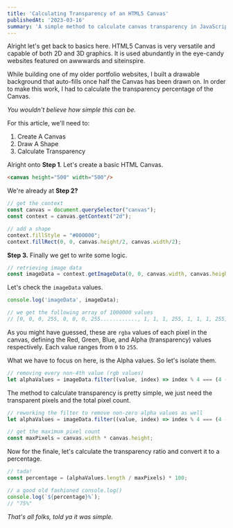 ```yaml
---
title: 'Calculating Transparency of an HTML5 Canvas'
publishedAt: '2023-03-16'
summary: 'A simple method to calculate canvas transparency in JavaScript'
---
```


Alright let's get back to basics here. HTML5 Canvas is very versatile and capable of both 2D and 3D graphics. It is used abundantly in the eye-candy websites featured on <Link href="https://www.awwwards.com/">awwwards</Link> and <Link href="https://www.siteinspire.com/">siteinspire</Link>.

While building one of my older <Link href="https://portfolio-v4-abjt14.vercel.app/">portfolio websites</Link>, I built a drawable background that auto-fills once half the Canvas has been drawn on. In order to make this work, I had to calculate the transparency percentage of the Canvas.

_You wouldn't believe how simple this can be._

For this article, we'll need to:

1. Create A Canvas
2. Draw A Shape
3. Calculate Transparency

Alright onto **Step 1**. Let's create a basic HTML Canvas.

```html title="html"
<canvas height="500" width="500"/>
```

We're already at **Step 2?**

```javascript title="js"
// get the context
const canvas = document.querySelector("canvas");
const context = canvas.getContext("2d");

// add a shape
context.fillStyle = "#000000";
context.fillRect(0, 0, canvas.height/2, canvas.width/2);
```


**Step 3.** Finally we get to write some logic.

```javascript title="js"
// retrieving image data
const imageData = context.getImageData(0, 0, canvas.width, canvas.height).data;
```
Let's check the `imageData` values.
```javascript title="js"
console.log('imageData', imageData);

// we get the following array of 1000000 values
// [0, 0, 0, 255, 0, 0, 0, 255............, 1, 1, 1, 255, 1, 1, 1, 255]
```
As you might have guessed, these are `rgba` values of each pixel in the canvas, defining the Red, Green, Blue, and Alpha (transparency) values respectively. Each value ranges from `0` to `255`.

What we have to focus on here, is the Alpha values. So let's isolate them.
```javascript title="js"
// removing every non-4th value (rgb values)
let alphaValues = imageData.filter((value, index) => index % 4 === (4 - 1));
```

The method to calculate transparency is pretty simple, we just need the transparent pixels and the total pixel count.
```javascript title="js"
// reworking the filter to remove non-zero alpha values as well
let alphaValues = imageData.filter((value, index) => index % 4 === (4 - 1) && value === 0);

// get the maximum pixel count
const maxPixels = canvas.width * canvas.height;
```

Now for the finale, let's calculate the transparency ratio and convert it to a percentage.
```javascript title="js"
// tada!
const percentage = (alphaValues.length / maxPixels) * 100;

// a good old fashioned console.log()
console.log(`${percentage}%`);
// "75%"
```

_That's all folks, told ya it was simple._